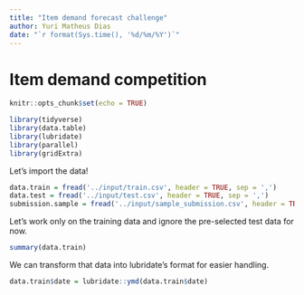```yaml
---
title: "Item demand forecast challenge"
author: Yuri Matheus Dias
date: "`r format(Sys.time(), '%d/%m/%Y')`"
---
```


# Item demand competition

```r
knitr::opts_chunk$set(echo = TRUE)

library(tidyverse)
library(data.table) 
library(lubridate)
library(parallel)
library(gridExtra)
```

Let's import the data!

```r
data.train = fread('../input/train.csv', header = TRUE, sep = ',')
data.test = fread('../input/test.csv', header = TRUE, sep = ',')
submission.sample = fread('../input/sample_submission.csv', header = TRUE, sep = ',')
```

Let's work only on the training data and ignore the pre-selected test data for now.

```r
summary(data.train)
```

We can transform that data into lubridate's format for easier handling.

```r
data.train$date = lubridate::ymd(data.train$date)
```


